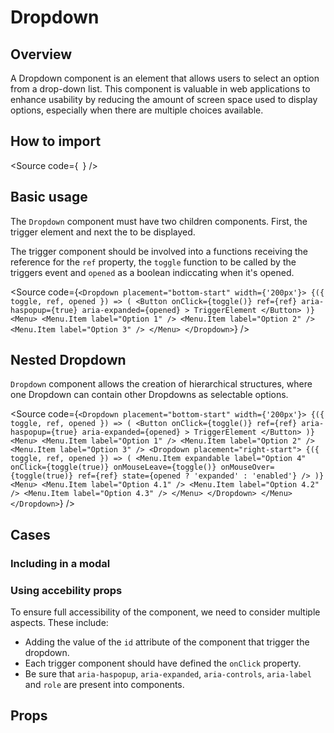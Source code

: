 

<Meta of={Stories} />

# Dropdown

## Overview

A Dropdown component is an element that allows users to select an option from a drop-down list.
This component is valuable in web applications to enhance usability by reducing the amount of
screen space used to display options, especially when there are multiple choices available.

## How to import

<Source
  code={`
`}
/>

## Basic usage

The `Dropdown` component must have two children components.
First, the trigger element and next the to be displayed.

The trigger component should be involved into a functions
receiving the reference for the `ref` property, the `toggle`
function to be called by the triggers event and `opened` as a boolean indiccating when it's opened.

<Source
  code={`
  <Dropdown placement="bottom-start" width={'200px'}>
    {({ toggle, ref, opened }) => (
      <Button
        onClick={toggle()}
        ref={ref}
        aria-haspopup={true}
        aria-expanded={opened}
      >
        TriggerElement
      </Button>
    )}
    <Menu>
      <Menu.Item label="Option 1" />
      <Menu.Item label="Option 2" />
      <Menu.Item label="Option 3" />
    </Menu>
  </Dropdown>
`}
/>

## Nested Dropdown

`Dropdown` component allows the creation of hierarchical structures,
where one Dropdown can contain other Dropdowns as selectable options.

<Source
  code={`
  <Dropdown placement="bottom-start" width={'200px'}>
    {({ toggle, ref, opened }) => (
      <Button
        onClick={toggle()}
        ref={ref}
        aria-haspopup={true}
        aria-expanded={opened}
      >
        TriggerElement
      </Button>
    )}
    <Menu>
      <Menu.Item label="Option 1" />
      <Menu.Item label="Option 2" />
      <Menu.Item label="Option 3" />
      <Dropdown placement="right-start">
        {({ toggle, ref, opened }) => (
          <Menu.Item
            expandable
            label="Option 4"
            onClick={toggle(true)}
            onMouseLeave={toggle()}
            onMouseOver={toggle(true)}
            ref={ref}
            state={opened ? 'expanded' : 'enabled'}
          />
        )}
        <Menu>
          <Menu.Item label="Option 4.1" />
          <Menu.Item label="Option 4.2" />
          <Menu.Item label="Option 4.3" />
        </Menu>
      </Dropdown>
    </Menu> 
  </Dropdown>
`}
/>

<Canvas of={Stories.Base} />

## Cases

### Including in a modal

<Canvas of={CaseStories.IntoModal} sourceState="none" />

### Using accebility props

To ensure full accessibility of the component, we need to consider multiple aspects.
These include:

- Adding the value of the `id` attribute of the component that trigger the dropdown.
- Each trigger component should have defined the `onClick` property.
- Be sure that `aria-haspopup`, `aria-expanded`, `aria-controls`, `aria-label` and `role` are present into components.

<Canvas of={CaseStories.FullAccessibility} />

## Props

<ArgTypes of={Stories} />
